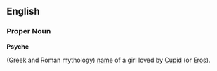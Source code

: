==English==
{{wikipedia}}
{{rfc}}
===Proper Noun===
'''Psyche'''

(Greek and Roman mythology) [[name]] of a girl loved by [[Cupid]] (or [[Eros]]).